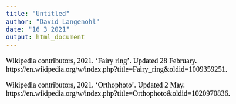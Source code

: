 ```yaml
---
title: "Untitled"
author: "David Langenohl"
date: "16 3 2021"
output: html_document
---
```


<style type="text/css">

body{ /* Normal  */
      font-size: 20px;
      font-family: "Times New Roman", Times, serif;
      color: Black;
  }
  
</style>

Wikipedia contributors, 2021. ‘Fairy ring’. Updated 28 February. https://en.wikipedia.org/w/index.php?title=Fairy_ring&oldid=1009359251.

Wikipedia contributors, 2021. ‘Orthophoto’. Updated 2 May. https://en.wikipedia.org/w/index.php?title=Orthophoto&oldid=1020970836.




